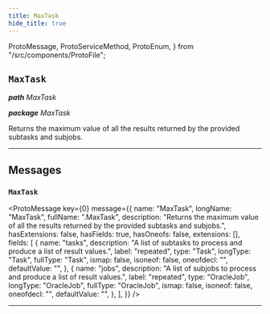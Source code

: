 ```yaml
---
title: MaxTask
hide_title: true
---
```


  ProtoMessage,
  ProtoServiceMethod,
  ProtoEnum,
} from "/src/components/ProtoFile";

## `MaxTask`

_**path** MaxTask_

_**package** MaxTask_

Returns the maximum value of all the results returned by the provided subtasks
and subjobs.

---

## Messages

### `MaxTask`

<ProtoMessage
  key={0}
  message={{
    name: "MaxTask",
    longName: "MaxTask",
    fullName: ".MaxTask",
    description:
      "Returns the maximum value of all the results returned by the provided subtasks and subjobs.",
    hasExtensions: false,
    hasFields: true,
    hasOneofs: false,
    extensions: [],
    fields: [
      {
        name: "tasks",
        description:
          "A list of subtasks to process and produce a list of result values.",
        label: "repeated",
        type: "Task",
        longType: "Task",
        fullType: "Task",
        ismap: false,
        isoneof: false,
        oneofdecl: "",
        defaultValue: "",
      },
      {
        name: "jobs",
        description:
          "A list of subjobs to process and produce a list of result values.",
        label: "repeated",
        type: "OracleJob",
        longType: "OracleJob",
        fullType: "OracleJob",
        ismap: false,
        isoneof: false,
        oneofdecl: "",
        defaultValue: "",
      },
    ],
  }}
/>

---
